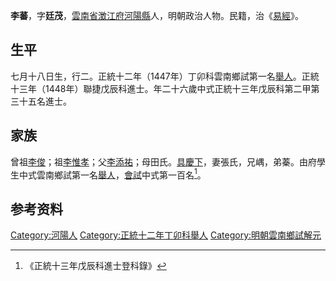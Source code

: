 {{Otheruses|other=名为李蕃的其他人物|李蕃}}
{{明清人物信息框
| 姓名 = 李蕃
| 原名 =
| 圖片名稱= 
| 圖片大小 =
| 圖片說明 = 
| 最高職務 =
| 國家 = 大明 
| 爵位 =
| 籍貫 = [[雲南省|雲南省]][[澂江府|澂江府]][[河陽縣_(雲南)|河陽縣]]
| 族裔 = 
| 旗籍 = 
| 字號 = 
| 諡號 =
| 出生日期 = 七月十八日
| 出生地點 =
| 逝世日期 = 
| 逝世地點 =
| 墓葬 =
| 配偶 = 張氏
| 親屬 = 曾祖[[李俊|李俊]]，祖[[李惟孝|李惟孝]]，父[[李添祐|李添祐]]，母田氏
| 出身 =
* 正統十三年戊辰科進士
| 經歷 =
| 著作 =  
*
*
*
}}
'''李蕃'''{{BD|1423年||1482年||}}，字'''廷茂'''，[[雲南省|雲南省]][[澂江府|澂江府]][[河陽縣_(雲南)|河陽縣]]人，明朝政治人物。民籍，治《[[易經|易經]]》。

== 生平 ==
七月十八日生，行二。正統十二年（1447年）丁卯科雲南鄉試第一名[[舉人|舉人]]。正統十三年（1448年）聯捷戊辰科進士。年二十六歲中式正統十三年戊辰科第二甲第三十五名進士。

== 家族 ==
曾祖[[李俊|李俊]]；祖[[李惟孝|李惟孝]]；父[[李添祐|李添祐]]；母田氏。[[具慶下|具慶下]]，妻張氏，兄嵎，弟蓁。由府學生中式雲南鄉試第一名[[舉人|舉人]]，[[會試|會試]]中式第一百名<ref>《正統十三年戊辰科進士登科錄》</ref>。

== 参考资料 ==
{{reflist}}

{{正統十三年戊辰科殿试金榜}}

{{Authority control}}

{{DEFAULTSORT:Li李}}
[[Category:河陽人|Category:河陽人]]
[[Category:正統十二年丁卯科舉人|Category:正統十二年丁卯科舉人]]
[[Category:明朝雲南鄉試解元|Category:明朝雲南鄉試解元]]


{{明朝人物小作品}}